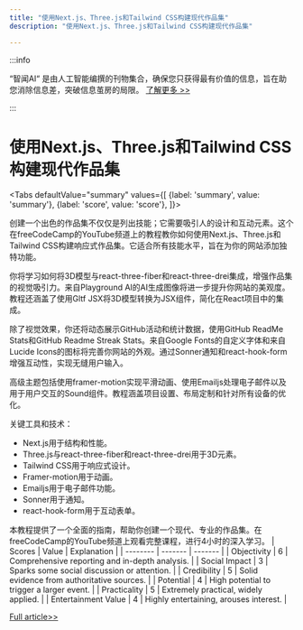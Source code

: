 ```yaml
---
title: "使用Next.js、Three.js和Tailwind CSS构建现代作品集"
description: "使用Next.js、Three.js和Tailwind CSS构建现代作品集"

---
```



:::info

“智闻AI“ 是由人工智能编撰的刊物集合，确保您只获得最有价值的信息，旨在助您消除信息差，突破信息茧房的局限。  [了解更多 >>](/)

:::

# 使用Next.js、Three.js和Tailwind CSS构建现代作品集


<Tabs
	defaultValue="summary"
	values={[
	{label: 'summary', value: 'summary'},
	{label: 'score', value: 'score'},
]}>
<TabItem value="summary">


创建一个出色的作品集不仅仅是列出技能；它需要吸引人的设计和互动元素。这个在freeCodeCamp的YouTube频道上的教程教你如何使用Next.js、Three.js和Tailwind CSS构建响应式作品集。它适合所有技能水平，旨在为你的网站添加独特功能。

你将学习如何将3D模型与react-three-fiber和react-three-drei集成，增强作品集的视觉吸引力。来自Playground AI的AI生成图像将进一步提升你网站的美观度。教程还涵盖了使用Gltf JSX将3D模型转换为JSX组件，简化在React项目中的集成。

除了视觉效果，你还将动态展示GitHub活动和统计数据，使用GitHub ReadMe Stats和GitHub Readme Streak Stats。来自Google Fonts的自定义字体和来自Lucide Icons的图标将完善你网站的外观。通过Sonner通知和react-hook-form增强互动性，实现无缝用户输入。

高级主题包括使用framer-motion实现平滑动画、使用Emailjs处理电子邮件以及用于用户交互的Sound组件。教程涵盖项目设置、布局定制和针对所有设备的优化。

关键工具和技术：
- Next.js用于结构和性能。
- Three.js与react-three-fiber和react-three-drei用于3D元素。
- Tailwind CSS用于响应式设计。
- Framer-motion用于动画。
- Emailjs用于电子邮件功能。
- Sonner用于通知。
- react-hook-form用于互动表单。

本教程提供了一个全面的指南，帮助你创建一个现代、专业的作品集。在freeCodeCamp的YouTube频道上观看完整课程，进行4小时的深入学习。
</TabItem>
<TabItem value="score">
	| Scores     | Value   | Explanation |
	| -------- | ------- | ------- |
	| Objectivity  | 6    | Comprehensive reporting and in-depth analysis.    |
	| Social Impact | 3     | Sparks some social discussion or attention.    |
	| Credibility    | 5    | Solid evidence from authoritative sources.    |
	| Potential    | 4    | High potential to trigger a larger event.    |
	| Practicality    | 5    | Extremely practical, widely applied.    |
	| Entertainment Value    | 4    | Highly entertaining, arouses interest.    |
</TabItem>
</Tabs>

[Full article>>](https://www.freecodecamp.org/news/create-a-front-end-portfolio-project-with-nextjs-and-threejs/)
